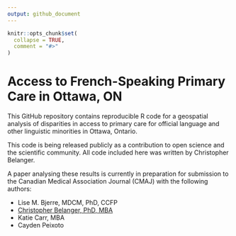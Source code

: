 ```yaml
---
output: github_document
---
```


<!-- README.md is generated from README.Rmd. Please edit that file -->

```r
knitr::opts_chunk$set(
  collapse = TRUE,
  comment = "#>"
)
```

# Access to French-Speaking Primary Care in Ottawa, ON

<!-- badges: start -->
<!-- badges: end -->

This GitHub repository contains reproducible R code for a geospatial analysis of disparities in access to primary care for official language and other linguistic minorities in Ottawa, Ontario. 

This code is being released publicly as a contribution to open science and the scientific community. All code included here was written by Christopher Belanger.

A paper analysing these results is currently in preparation for submission to the Canadian Medical Association Journal (CMAJ) with the following authors:

* Lise M. Bjerre, MDCM, PhD, CCFP 
* [Christopher Belanger, PhD, MBA](mailto:christopher@belangeranalytics.com)
* Katie Carr, MBA
* Cayden Peixoto
